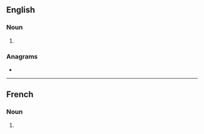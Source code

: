==English==

===Noun===
{{head|en|noun form}}

# {{plural of|en|grange}}

===Anagrams===
* {{anagrams|en|a=aeggnrs|Gagners|Gangers|gangers|naggers|snagger}}

----

==French==

===Noun===
{{head|fr|noun form|g=f}}

# {{plural of|fr|grange}}